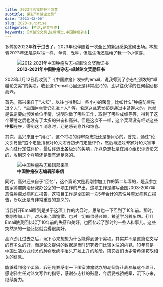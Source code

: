 ```yaml
---
title: 2023年给我的开年惊喜
subtitle: 荣获“卓越论文奖”
date: "2023-02-08"
slug: 2023-surprise
categories: [生活,论文写作]
keywords: [卓越论文奖,陈琼博士,中国肿瘤杂志]
---
```


多舛的2022年**终于**过去了，2023年也伴随着一次全民的新冠感染重磅出场。本想着2023年还是像以往一样，单调、乏味，但是生活还是给了我一个小惊喜。

:::{.column-margin}
![**2012-2021年中国肿瘤杂志-卓越论文奖励证书**](./images/award.png)
:::

2023年1月12日我收到了《中国肿瘤》发来的email，说我得到了杂志社颁发的“卓越论文奖”的奖项。收到这个email心里还是非常高兴的，比以往获得的任何奖励都高兴。

首先，高兴来自于“未知”，以往也得到过一些小小的荣誉，比如什么"肿瘤防控先进个人"、"全国肿瘤登记先进个人" 等，但是这些荣誉都是通过申请得来的，也就是说需要向颁发单位申请，说明你做了哪些工作，取得了哪些成绩等等，得到了这个荣誉之后也没有了太多的兴奋和高兴。但是这次不一样，这个奖项没有经过这些**申报**程序，得到这个消息时，还是感到意外和惊喜。

其次，高兴来自于”用心“，这个将项的评审杂志社还是挺用心的。首先，通过“论文引用量”这个定量指标对论文进行初步的定量评价，然后再通过专家对论文盲审从而进行定性评价，最后评选出各级别的奖项，所以杂志社是在用心组织评选论文的，收到这个将项还是很有满足感的。



:::{.column-margin}
![**中国肿瘤杂志编辑部来信**](./images/email.jpg)
:::


同时，高兴还来自于“回忆”，这个篇论文是我刚参加工作的第二年写的，是我参加国家肿瘤防治研究办公室的一项工作的产出，这项工作是编写全国2003-2007年恶性肿瘤发病死亡报告，这项目工作是全国第一次5年合计的恶性肿瘤发病死亡报告，所以还是有非常重要的意义的。

当我打开Email看到是关于这项工作的内容时，思绪也一下回到了10年前。那时，我刚参加工作，对未来充满憧憬，也对一切都很感兴趣，希望学习新东西。打开Email使我回忆起了10年前的失落和美好，也回忆起了那时的一些人和事儿。这些突然来的一些记忆就变得很美好。

高兴劲儿过去之后，沉下心来想想为什么能得到这个奖项。其实并不是这篇论文写的有多么的好，而是论文提供的数据是当时研究者们比较关注的内容。10年前是中国生活方式相关的肿瘤发病率抬头开始上升的阶段，研究者们也非常希望获取相关的信息。

能够得到这个奖励，我还是要感谢一下国家肿瘤防办的老师能让我参与这个项目，感谢孙主任对论文写作的指导，感谢杂志社的鼓励，今后要戒骄戒躁，沉下心来，继续努力。